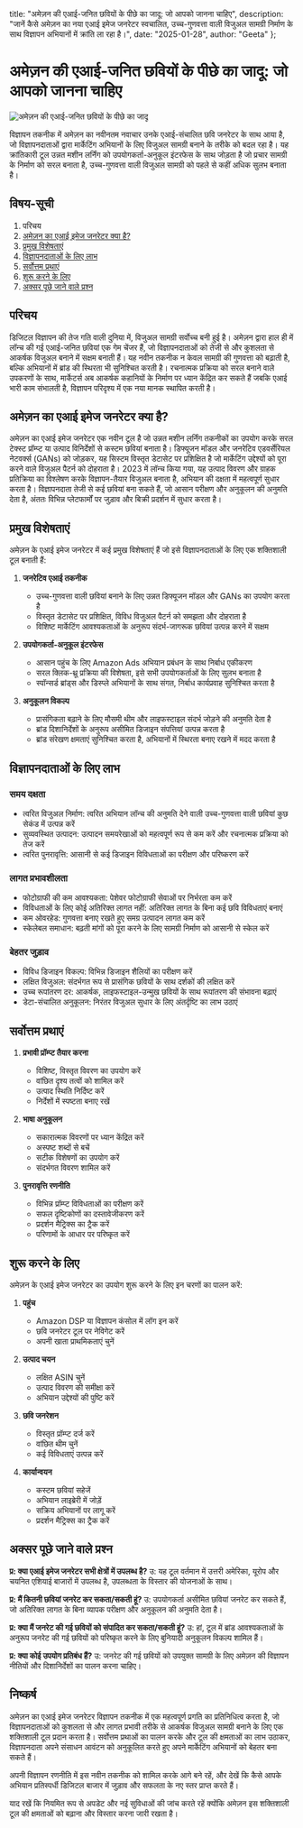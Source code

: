   title: "अमेज़न की एआई-जनित छवियों के पीछे का जादू: जो आपको जानना चाहिए",
  description: "जानें कैसे अमेज़न का नया एआई इमेज जनरेटर स्वचालित, उच्च-गुणवत्ता वाली विजुअल सामग्री निर्माण के साथ विज्ञापन अभियानों में क्रांति ला रहा है।",
  date: "2025-01-28",
  author: "Geeta"
};

# अमेज़न की एआई-जनित छवियों के पीछे का जादू: जो आपको जानना चाहिए

![अमेज़न की एआई-जनित छवियों के पीछे का जादू](/images/blog/the-magic-behind-amazon-ai-generated-images.jpeg)

विज्ञापन तकनीक में अमेज़न का नवीनतम नवाचार उनके एआई-संचालित छवि जनरेटर के साथ आया है, जो विज्ञापनदाताओं द्वारा मार्केटिंग अभियानों के लिए विजुअल सामग्री बनाने के तरीके को बदल रहा है। यह क्रांतिकारी टूल उन्नत मशीन लर्निंग को उपयोगकर्ता-अनुकूल इंटरफेस के साथ जोड़ता है जो प्रचार सामग्री के निर्माण को सरल बनाता है, उच्च-गुणवत्ता वाली विजुअल सामग्री को पहले से कहीं अधिक सुलभ बनाता है।

## विषय-सूची

1. परिचय
2. [अमेज़न का एआई इमेज जनरेटर क्या है?](#अमेज़न-का-एआई-इमेज-जनरेटर-क्या-है)
3. [प्रमुख विशेषताएं](#प्रमुख-विशेषताएं)
4. [विज्ञापनदाताओं के लिए लाभ](#विज्ञापनदाताओं-के-लिए-लाभ)
5. [सर्वोत्तम प्रथाएं](#सर्वोत्तम-प्रथाएं)
6. [शुरू करने के लिए](#शुरू-करने-के-लिए)
7. [अक्सर पूछे जाने वाले प्रश्न](#अक्सर-पूछे-जाने-वाले-प्रश्न)

## परिचय

डिजिटल विज्ञापन की तेज गति वाली दुनिया में, विजुअल सामग्री सर्वोच्च बनी हुई है। अमेज़न द्वारा हाल ही में लॉन्च की गई एआई-जनित छवियां एक गेम चेंजर हैं, जो विज्ञापनदाताओं को तेजी से और कुशलता से आकर्षक विजुअल बनाने में सक्षम बनाती हैं। यह नवीन तकनीक न केवल सामग्री की गुणवत्ता को बढ़ाती है, बल्कि अभियानों में ब्रांड की स्थिरता भी सुनिश्चित करती है। रचनात्मक प्रक्रिया को सरल बनाने वाले उपकरणों के साथ, मार्केटर्स अब आकर्षक कहानियों के निर्माण पर ध्यान केंद्रित कर सकते हैं जबकि एआई भारी काम संभालती है, विज्ञापन परिदृश्य में एक नया मानक स्थापित करती है।

## अमेज़न का एआई इमेज जनरेटर क्या है?

अमेज़न का एआई इमेज जनरेटर एक नवीन टूल है जो उन्नत मशीन लर्निंग तकनीकों का उपयोग करके सरल टेक्स्ट प्रॉम्प्ट या उत्पाद विनिर्देशों से कस्टम छवियां बनाता है। डिफ्यूजन मॉडल और जनरेटिव एडवर्सेरियल नेटवर्क्स (GANs) को जोड़कर, यह सिस्टम विस्तृत डेटासेट पर प्रशिक्षित है जो मार्केटिंग उद्देश्यों को पूरा करने वाले विजुअल पैटर्न को दोहराता है। 2023 में लॉन्च किया गया, यह उत्पाद विवरण और ग्राहक प्रतिक्रिया का विश्लेषण करके विज्ञापन-तैयार विजुअल बनाता है, अभियान की दक्षता में महत्वपूर्ण सुधार करता है। विज्ञापनदाता तेजी से कई छवियां बना सकते हैं, जो आसान परीक्षण और अनुकूलन की अनुमति देता है, अंततः विभिन्न प्लेटफार्मों पर जुड़ाव और बिक्री प्रदर्शन में सुधार करता है।

## प्रमुख विशेषताएं

अमेज़न के एआई इमेज जनरेटर में कई प्रमुख विशेषताएं हैं जो इसे विज्ञापनदाताओं के लिए एक शक्तिशाली टूल बनाती हैं:

1. **जनरेटिव एआई तकनीक**
   - उच्च-गुणवत्ता वाली छवियां बनाने के लिए उन्नत डिफ्यूजन मॉडल और GANs का उपयोग करता है
   - विस्तृत डेटासेट पर प्रशिक्षित, विविध विजुअल पैटर्न को समझता और दोहराता है
   - विशिष्ट मार्केटिंग आवश्यकताओं के अनुरूप संदर्भ-जागरूक छवियां उत्पन्न करने में सक्षम

2. **उपयोगकर्ता-अनुकूल इंटरफेस**
   - आसान पहुंच के लिए Amazon Ads अभियान प्रबंधन के साथ निर्बाध एकीकरण
   - सरल क्लिक-थ्रू प्रक्रिया की विशेषता, इसे सभी उपयोगकर्ताओं के लिए सुलभ बनाता है
   - स्पॉन्सर्ड ब्रांड्स और डिस्प्ले अभियानों के साथ संगत, निर्बाध कार्यप्रवाह सुनिश्चित करता है

3. **अनुकूलन विकल्प**
   - प्रासंगिकता बढ़ाने के लिए मौसमी थीम और लाइफस्टाइल संदर्भ जोड़ने की अनुमति देता है
   - ब्रांड दिशानिर्देशों के अनुरूप असीमित डिजाइन संपत्तियां उत्पन्न करता है
   - ब्रांड संरेखण क्षमताएं सुनिश्चित करता है, अभियानों में स्थिरता बनाए रखने में मदद करता है

## विज्ञापनदाताओं के लिए लाभ

### समय दक्षता
- त्वरित विजुअल निर्माण: त्वरित अभियान लॉन्च की अनुमति देने वाली उच्च-गुणवत्ता वाली छवियां कुछ सेकंड में उत्पन्न करें
- सुव्यवस्थित उत्पादन: उत्पादन समयरेखाओं को महत्वपूर्ण रूप से कम करें और रचनात्मक प्रक्रिया को तेज करें
- त्वरित पुनरावृत्ति: आसानी से कई डिजाइन विविधताओं का परीक्षण और परिष्करण करें

### लागत प्रभावशीलता
- फोटोग्राफी की कम आवश्यकता: पेशेवर फोटोग्राफी सेवाओं पर निर्भरता कम करें
- विविधताओं के लिए कोई अतिरिक्त लागत नहीं: अतिरिक्त लागत के बिना कई छवि विविधताएं बनाएं
- कम ओवरहेड: गुणवत्ता बनाए रखते हुए समग्र उत्पादन लागत कम करें
- स्केलेबल समाधान: बढ़ती मांगों को पूरा करने के लिए सामग्री निर्माण को आसानी से स्केल करें

### बेहतर जुड़ाव
- विविध डिजाइन विकल्प: विभिन्न डिजाइन शैलियों का परीक्षण करें
- लक्षित विजुअल: संदर्भगत रूप से प्रासंगिक छवियों के साथ दर्शकों की लक्षित करें
- उच्च रूपांतरण दर: आकर्षक, लाइफस्टाइल-उन्मुख छवियों के साथ रूपांतरण की संभावना बढ़ाएं
- डेटा-संचालित अनुकूलन: निरंतर विजुअल सुधार के लिए अंतर्दृष्टि का लाभ उठाएं

## सर्वोत्तम प्रथाएं

1. **प्रभावी प्रॉम्प्ट तैयार करना**
   - विशिष्ट, विस्तृत विवरण का उपयोग करें
   - वांछित दृश्य तत्वों को शामिल करें
   - उत्पाद स्थिति निर्दिष्ट करें
   - निर्देशों में स्पष्टता बनाए रखें

2. **भाषा अनुकूलन**
   - सकारात्मक विवरणों पर ध्यान केंद्रित करें
   - अस्पष्ट शब्दों से बचें
   - सटीक विशेषणों का उपयोग करें
   - संदर्भगत विवरण शामिल करें

3. **पुनरावृत्ति रणनीति**
   - विभिन्न प्रॉम्प्ट विविधताओं का परीक्षण करें
   - सफल दृष्टिकोणों का दस्तावेजीकरण करें
   - प्रदर्शन मैट्रिक्स का ट्रैक करें
   - परिणामों के आधार पर परिष्कृत करें

## शुरू करने के लिए

अमेज़न के एआई इमेज जनरेटर का उपयोग शुरू करने के लिए इन चरणों का पालन करें:

1. **पहुंच**
   - Amazon DSP या विज्ञापन कंसोल में लॉग इन करें
   - छवि जनरेटर टूल पर नेविगेट करें
   - अपनी खाता प्राथमिकताएं चुनें

2. **उत्पाद चयन**
   - लक्षित ASIN चुनें
   - उत्पाद विवरण की समीक्षा करें
   - अभियान उद्देश्यों की पुष्टि करें

3. **छवि जनरेशन**
   - विस्तृत प्रॉम्प्ट दर्ज करें
   - वांछित थीम चुनें
   - कई विविधताएं उत्पन्न करें

4. **कार्यान्वयन**
   - कस्टम छवियां सहेजें
   - अभियान लाइब्रेरी में जोड़ें
   - सक्रिय अभियानों पर लागू करें
   - प्रदर्शन मैट्रिक्स का ट्रैक करें

## अक्सर पूछे जाने वाले प्रश्न

**प्र: क्या एआई इमेज जनरेटर सभी क्षेत्रों में उपलब्ध है?**
उ: यह टूल वर्तमान में उत्तरी अमेरिका, यूरोप और चयनित एशियाई बाजारों में उपलब्ध है, उपलब्धता के विस्तार की योजनाओं के साथ।

**प्र: मैं कितनी छवियां जनरेट कर सकता/सकती हूं?**
उ: उपयोगकर्ता असीमित छवियां जनरेट कर सकते हैं, जो अतिरिक्त लागत के बिना व्यापक परीक्षण और अनुकूलन की अनुमति देता है।

**प्र: क्या मैं जनरेट की गई छवियों को संपादित कर सकता/सकती हूं?**
उ: हां, टूल में ब्रांड आवश्यकताओं के अनुरूप जनरेट की गई छवियों को परिष्कृत करने के लिए बुनियादी अनुकूलन विकल्प शामिल हैं।

**प्र: क्या कोई उपयोग प्रतिबंध हैं?**
उ: जनरेट की गई छवियों को उपयुक्त सामग्री के लिए अमेज़न की विज्ञापन नीतियों और दिशानिर्देशों का पालन करना चाहिए।

## निष्कर्ष

अमेज़न का एआई इमेज जनरेटर विज्ञापन तकनीक में एक महत्वपूर्ण प्रगति का प्रतिनिधित्व करता है, जो विज्ञापनदाताओं को कुशलता से और लागत प्रभावी तरीके से आकर्षक विजुअल सामग्री बनाने के लिए एक शक्तिशाली टूल प्रदान करता है। सर्वोत्तम प्रथाओं का पालन करके और टूल की क्षमताओं का लाभ उठाकर, विज्ञापनदाता अपने संसाधन आवंटन को अनुकूलित करते हुए अपने मार्केटिंग अभियानों को बेहतर बना सकते हैं।

अपनी विज्ञापन रणनीति में इस नवीन तकनीक को शामिल करके आगे बने रहें, और देखें कि कैसे आपके अभियान प्रतिस्पर्धी डिजिटल बाजार में जुड़ाव और सफलता के नए स्तर प्राप्त करते हैं।

याद रखें कि नियमित रूप से अपडेट और नई सुविधाओं की जांच करते रहें क्योंकि अमेज़न इस शक्तिशाली टूल की क्षमताओं को बढ़ाना और विस्तार करना जारी रखता है।